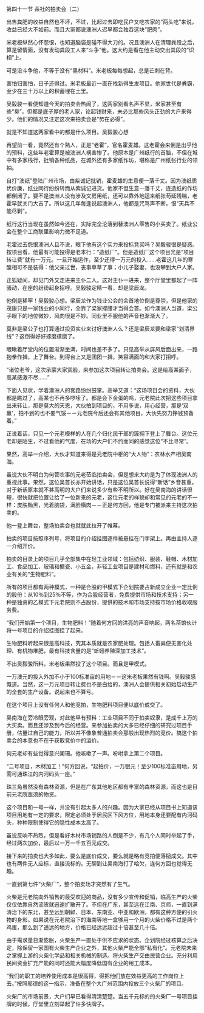 

第四十一节 茶社的拍卖会（二）

出售粪肥的收益自然也不坏，不过，比起过去即吃民户又吃农家的“两头吃”来说，收益已经大不如前。而且大家都说澳洲人迟早都会独吞这块“肥肉”。

米老板纵然心怀怨恨，也知道脑袋是碰不得大刀的。况且澳洲人在清理粪段之后，算是留情面，没有发动粪段工人来“斗争”他。这大约是看在他主动交出粪段的“识相”上。

可是没斗争他，不等于没有“黑材料”。米老板每每想起，总是芒刺在背。

害怕归害怕，日子还得过。米老板最近一直在找新得生发项目。他家世代是粪霸，至少在三十万以上的积蓄埋在土里。

吴毅骏一看便知道今天的拍卖会热闹了，这两家别看名声不显，米家甚至有些“臭”，但都是底子厚的老人家，论起钱财来，未必比那些风头正劲的大户来得少。他们的情况又注定这次来拍卖会是“势在必得”。

就是不知道这两家看中的都是什么项目。吴毅骏心想

再望前一看，竟然还有个熟人，正是“老霍”，官名霍麦雄。这老霍会来倒是出乎他的预料，这些年老霍算是被澳洲人祸害惨了。他原本是广州纸行的首脑，不但在城中有多家栈行，批销各种纸品，在城外还有多家纸作坊，堪称是广州纸张行业的领袖。

自打“澳纸”登陆广州市场，由紫诚记批销，霍麦雄的生意便一落千丈。因为澳纸质优价廉，纸业同行纷纷转而从紫诚记进货。他家不但生意一落千丈，连造纸的作坊都倒闭了。要不是澳洲人没有涉及文房用纸，还可以靠外地运来纸张苟延残喘，老霍早就关门大吉了。所以这几年每逢说起澳洲人，他都是咒骂声不断。恨“天兵不能尽剿”。

纸行这行当现在虽然如今还在，实际完全沦落到替澳洲人零售的小买卖了。纸业公会在整个工商联里影响力微不足道。

老霍过去怨恨澳洲人且不说，眼下他有这个实力来投标竞买吗？吴毅骏很是疑惑。按项目看，他最有可能投得是老本行：“造纸厂”。但是造纸厂这个项目光是“项目转让费”就有一万元。一旦开始运作，至少还得一万元的投入……老霍这几年的寒酸相可不是装得：他父亲过世，丧事草草了事；小儿子娶妻，也没攀到大户人家。

正狐疑间，却见门外又走进来主仆二人。这对主仆一进来，整个厅堂里都起了一阵骚动，在座的纷纷起身招呼。吴毅骏定睛一看，却是梁辰龙。

他倒是稀罕！吴毅骏心想。梁辰龙作为钱业公会的会首地位倒是尊崇，但是他家的茂康只是一家钱业的小同行，全靠了梁家撑腰才当得会首。如今澳洲人当道，梁公子眼下的地位微妙，风向很是不妙。同业里不服他的声音也渐渐大了。

莫非是梁公子也打算通过投资实业来讨好澳洲人么？还是梁辰龙要和梁家“划清界线”？这倒得好好琢磨琢磨了。

眼瞅着厅堂内的位置渐渐坐满，时间也差不多了。只见高举从屏风后面出来，一路抱拳作揖，上了舞台。到得台上又是团团一揖，笑容满面的和大家打招呼。

“诸位老爷，这次承蒙大家赏脸，来参加这次项目转让拍卖会。这是给高某面子，高某感激不尽……”

下面人见状，学着澳洲人的套路纷纷鼓掌。高举又道：“这场项目会的资料，大伙都是瞧过了，高某也不再多啰嗦了。都是会下金蛋的鸡，元老院此次把这些项目拿出来转让，那是莫大的天恩，大伙拍到项目的，不用多说，用心经营，那是‘双赢’，拍不到的也不要气馁－－元老院今后还会有其他项目，大伙先努力挣钱预备着。”

正说着话，只见一个元老模样的人在几个归化民干部的簇拥下登上了舞台。这位元老却是陌生，不过看他的气度，在场的大户们不约而同的感觉这位“不比寻常”。

果然，高举一介绍，大伙才知道来得是元老院中枢的“大人物”：农林水产相吴南海。

虽说大伙不明白为何管农事的元老莅临拍卖会，但是想来大约是为了体现澳洲人的重视此事。果然，这位吴首长亦开始讲话，只是这位吴首长说得“新话”乡音甚重，对于新话原本就不甚高明的大户们来说多少有些不明所以。好在吴南海的讲话很短，很快就把位置让给了一位新来的元老，这位元老的样貌却和常见的元老的不一样：皮肤黝黑，光着脑袋，满脸横肉－－正是何方回，他是专门被派来主持这次拍卖的。

他一登上舞台，整场拍卖会也就就此拉开了帷幕。

拍卖的项目按照序列号，将项目的介绍挂图逐件被悬挂在门字架上。再由主持人逐一介绍开价。

拍卖的目录上的项目几乎全部集中在轻工业领域：包括纺织、服装、鞋帽、木材加工、食品加工、玻璃和搪瓷、小五金，非轻工业项目是建材和燃料，还有就是和农业有关的“生物肥料”。

所有的项目都有两种模式，一种是合股的甲模式下企划院要占新成立企业一定比例的股份：从10％到25％不等，作为合股经营者，免费提供市场和技术支持；另一种是独资的乙模式下元老院则不占股份，提供的技术和市场支持按市场价格收取服务费。

“我们开始第一个项目，生物肥料！”随着何方回的洪亮的声音响起，两名茶馆伙计将一号项目的介绍挂图挂了起来。

生物肥料听起来很是高科技，究其本质就是农家肥处理。包括人畜粪便无害化处理、有机物堆肥，最有科技含量的是“蚯蚓养殖深加工技术”。

不出吴毅骏所料，米老板果然投了这个项目。而且是甲模式。

一万澳元的投入外加不小于100标准亩的用地－－这米老板果然有钱啊。吴毅骏感慨道。当然，这一万元项目转让费也不是白给的，澳洲人会提供相关初始启动生产的全套的生产设备。说起来也不算亏。

在这个项目上没有任何人和他竞拍，生物肥料项目便以底价成交了。

吴南海在旁冷眼旁观，对此他早有预料：工业项目不同于拍卖奴隶，是成千上万的大买卖。而且还涉及到今后的经营。来参加拍卖的大多已经仔细的研究过项目手册，估量过自己的能力，所以并不像象普通拍卖会那般出现热烈的竞价。搞这个拍卖会的本意也不在于获取竞价中的溢价。

何元老却有些觉得意兴阑珊。他咳嗽了一声。吩咐拿上第二个项目。

“二号项目，木材加工！”何方回说，“起拍价，一万银元！至少100标准亩用地，另需可通珠江的内河码头一座。”

珠三角虽然没有森林资源，但是在广东其他地区都有丰富的森林资源，而这也是目前元老院亟须的物资。

这个项目和一号一样，并没有引起太多人的兴趣。因为大家已经从项目书上知道该项目用地有一定的要求，限定必须处于居民区下风方位，用地本身还要配有内河码头，种种限制使得它的隐性成本太高了。

虽说反响不热烈，但是看好木材市场销路的人倒是不少，有几个人同时举起了手，经过两次加价，最后以一万一千五百元成交。

接下来的拍卖也大多如此，要么是底价成交，要么就是略有竞拍便落槌成交。其中也有两件无人应标，直接流标的。无聊到让吴南海打了哈欠，连何方回也觉得无趣。

一直到第七件“火柴厂”，整个拍卖场才突然有了生气。

火柴是元老院向外销售的最受欢迎的商品，没有多少宣传和促销，临高生产的火柴仅仅依靠自然流货就迅速扩散开了。不但在广东，甚至远在江南、京师，一直到满清治下的东北，甚至远到朝鲜、日本、东南亚、中亚和欧洲，都有这种方便的引火物的身影。如果说在元老院治下的海南等地一盒够用一个月的火柴价格不过是两个鸡蛋，那么到了遥远的地方，价格已经远远超过十倍甚至几十倍。

由于需求量日渐膨胀，火柴生产一直处于供不应求的状态。企划院经过核算之后决定，除保留一家国有火柴生产企业之外，其他火柴产能全部“私有化”。元老院未来之掌握上游的火柴化学品和相关机械的制造。将火柴生产交由民营企业。充分利用民间资金扩充产能的同时还能大幅度降低国有企业的用工成本。

“我们的职工的培养使用成本是很高得，得把他们放在效益更高的工作岗位上去。”按照邬德的这一指示，准备在整个大广州范围内投放三个火柴厂的项目。

火柴厂的市场前景，大户们早已看得清清楚楚。当五千元标的的火柴厂一号项目挂牌的时候，厅堂里立刻举起了许多快牌子。

